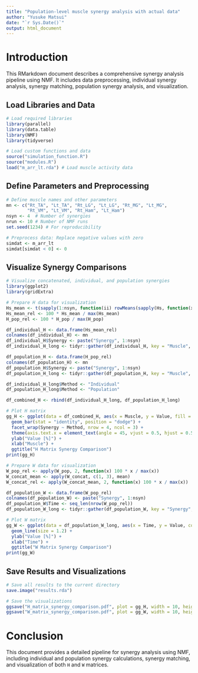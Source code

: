 ```yaml
---
title: "Population-level muscle synergy analysis with actual data"
author: "Yusuke Matsui"
date: "`r Sys.Date()`"
output: html_document
---
```


# Introduction

This RMarkdown document describes a comprehensive synergy analysis pipeline using NMF. It includes data preprocessing, individual synergy analysis, synergy matching, population synergy analysis, and visualization.

## Load Libraries and Data

```r
# Load required libraries
library(parallel)
library(data.table)
library(NMF)
library(tidyverse)

# Load custom functions and data
source("simulation_function.R")
source("modules.R")
load("m_arr_lt.rda") # Load muscle activity data
```

## Define Parameters and Preprocessing

```r
# Define muscle names and other parameters
mn <- c("Rt_TA", "Lt_TA", "Rt_LG", "Lt_LG", "Rt_MG", "Lt_MG", 
        "Rt_VM", "Lt_VM", "Rt_Ham", "Lt_Ham")
nsyn <- 4  # Number of synergies
nrun <- 10 # Number of NMF runs
set.seed(1234) # For reproducibility

# Preprocess data: Replace negative values with zero
simdat <- m_arr_lt
simdat[simdat < 0] <- 0
```

## Visualize Synergy Comparisons

```r
# Visualize concatenated, individual, and population synergies
library(ggplot2)
library(gridExtra)

# Prepare H data for visualization
Hs_mean <- t(sapply(1:nsyn, function(ii) rowMeans(sapply(Hs, function(xx) xx[ii, ]))))
Hs_mean_rel <- 100 * Hs_mean / max(Hs_mean)
H_pop_rel <- 100 * H_pop / max(H_pop)

df_individual_H <- data.frame(Hs_mean_rel)
colnames(df_individual_H) <- mn
df_individual_H$Synergy <- paste("Synergy", 1:nsyn)
df_individual_H_long <- tidyr::gather(df_individual_H, key = "Muscle", value = "Value", -Synergy)

df_population_H <- data.frame(H_pop_rel)
colnames(df_population_H) <- mn
df_population_H$Synergy <- paste("Synergy", 1:nsyn)
df_population_H_long <- tidyr::gather(df_population_H, key = "Muscle", value = "Value", -Synergy)

df_individual_H_long$Method <- "Individual"
df_population_H_long$Method <- "Population"

df_combined_H <- rbind(df_individual_H_long, df_population_H_long)

# Plot H matrix
gg_H <- ggplot(data = df_combined_H, aes(x = Muscle, y = Value, fill = Method)) +
  geom_bar(stat = "identity", position = "dodge") +
  facet_wrap(Synergy ~ Method, nrow = 4, ncol = 3) +
  theme(axis.text.x = element_text(angle = 45, vjust = 0.5, hjust = 0.5)) +
  ylab("Value [%]") +
  xlab("Muscle") +
  ggtitle("H Matrix Synergy Comparison")
print(gg_H)

# Prepare W data for visualization
W_pop_rel <- apply(W_pop, 2, function(x) 100 * x / max(x))
W_concat_mean <- apply(W_concat, c(1, 3), mean)
W_concat_rel <- apply(W_concat_mean, 2, function(x) 100 * x / max(x))

df_population_W <- data.frame(W_pop_rel)
colnames(df_population_W) <- paste("Synergy", 1:nsyn)
df_population_W$Time <- seq_len(nrow(W_pop_rel))
df_population_W_long <- tidyr::gather(df_population_W, key = "Synergy", value = "Value", -Time)

# Plot W matrix
gg_W <- ggplot(data = df_population_W_long, aes(x = Time, y = Value, color = Synergy)) +
  geom_line(size = 1.2) +
  ylab("Value [%]") +
  xlab("Time") +
  ggtitle("W Matrix Synergy Comparison")
print(gg_W)
```

## Save Results and Visualizations

```r
# Save all results to the current directory
save.image("results.rda")

# Save the visualizations
ggsave("H_matrix_synergy_comparison.pdf", plot = gg_H, width = 10, height = 10)
ggsave("W_matrix_synergy_comparison.pdf", plot = gg_W, width = 10, height = 10)
```

# Conclusion

This document provides a detailed pipeline for synergy analysis using NMF, including individual and population synergy calculations, synergy matching, and visualization of both `H` and `W` matrices.
